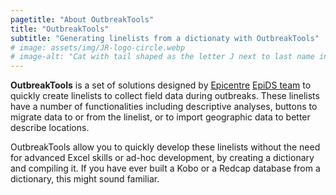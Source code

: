 ```yaml
---
pagetitle: "About OutbreakTools"
title: "OutbreakTools"
subtitle: "Generating linelists from a dictionaty with OutbreakTools"
# image: assets/img/JR-logo-circle.webp
# image-alt: "Cat with tail shaped as the letter J next to last name initial R"
---
```



**OutbreakTools** is a set of solutions designed by [Epicentre](https://epicentre.msf.org/) [EpiDS team](https://apps.epicentre-msf.org/public/) to quickly create linelists to collect field data during outbreaks. These linelists have a number of functionalities including descriptive analyses, buttons to migrate data to or from the linelist, or to import geographic data to better describe locations.


OutbreakTools allow you to quickly develop these linelists without the need for advanced Excel skills or ad-hoc development, by creating a dictionary and compiling it. If you have ever built a Kobo or a Redcap database from a dictionary, this might sound familiar.